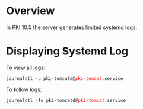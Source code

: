 = Overview =

In PKI 10.5 the server generates limited systemd logs.

= Displaying Systemd Log =

To view all logs:

 journalctl -u pki-tomcatd@<font color="red">pki-tomcat</font>.service

To follow logs:

 journalctl -fu pki-tomcatd@<font color="red">pki-tomcat</font>.service